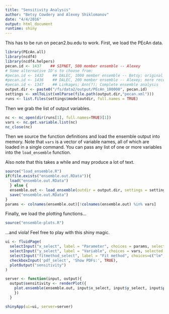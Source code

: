 ```yaml
---
title: "Sensitivity Analysis"
author: "Betsy Cowdery and Alexey Shiklomanov"
date: "4/4/2016"
output: html_document
runtime: shiny
---
```


This has to be run on pecan2.bu.edu to work. First, we load the PEcAn data.

```r
library(PEcAn.all)
library(ncdf4)
library(ncdf4.helpers)
pecan.id <- 1437    ## SIPNET, 500 member ensemble -- Alexey
# Some alternative ID's to choose from:
#pecan.id <- 1432    ## DALEC, 1000 member ensemble -- Betsy; original
#pecan.id <- 1436    ## DALEC, 200 member ensemble -- Alexey; more recent
#pecan.id <- 1347    ## Linkages; Ann(?); Complete ensemble analysis
output.dir <- paste0("/fs/data2/output/PEcAn_100000", pecan.id)
settings <- xmlToList(xmlParse(file.path(output.dir,"pecan.xml")))
runs <- list.files(settings$modeloutdir, full.names = TRUE)
```

Then we grab the list of output variables.

```r
nc <- nc_open(dir(runs[1], full.names=TRUE)[1])
vars <- nc.get.variable.list(nc)
nc_close(nc)
```

Then we source the function definitions and load the ensemble output into memory. Note that `vars` is a vector of variable names, all of which are loaded in a single command. You can pass any list of one or more variables into the `load_ensemble` function.

Also note that this takes a while and may produce a lot of text.

```r
source("load_ensemble.R")
if(file.exists("ensemble.out.RData")){
  load("ensemble.out.RData")
  } else {
  ensemble.out <- load_ensemble(outdir = output.dir, settings = settings, variable = vars)
  save("ensemble.out.RData")
}
params <- colnames(ensemble.out)[!colnames(ensemble.out) %in% vars]
```

Finally, we load the plotting functions...

```r
source("ensemble-plots.R")
```

...and viola! Feel free to play with this shiny magic.

```r
ui <- fluidPage(
  selectInput("x_select", label = "Parameter", choices = params, selected = params[2]),
  selectInput("y_select", label = "Variable", choices = vars, selected = vars[length(vars)]),
  selectInput("fitmethod_select", label = "Fit method", choices=c("lm", "spline"), selected="lm"),
  checkboxInput('pdf_select', 'Show PDFs:', TRUE),
  plotOutput("sensitivity")  
)

server <- function(input, output){
  output$sensitivity <- renderPlot({
    plot.ensemble(ensemble.out, input$x_select, input$y_select, input$pdf_select, input$fitmethod_select)
    })
  }

shinyApp(ui=ui, server=server)
```



